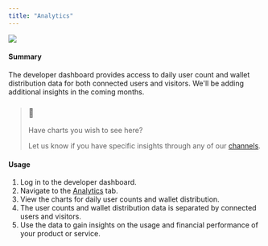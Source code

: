 ```yaml
---
title: "Analytics"
---
```


![](/images/27915da-Screen_Shot_2023-01-10_at_4.52.25_PM.png)

#### Summary

The developer dashboard provides access to daily user count and wallet distribution data for both connected users and visitors. We'll be adding additional insights in the coming months. 

> ### 📘
> 
> Have charts you wish to see here?
> 
> Let us know if you have specific insights through any of our [channels](https://dash.readme.com/project/dynamic/v2.1/docs/support-1).

#### Usage

1. Log in to the developer dashboard.
2. Navigate to the [Analytics](https://app.dynamic.xyz/dashboard/analytics) tab.
3. View the charts for daily user counts and wallet distribution.
4. The user counts and wallet distribution data is separated by connected users and visitors.
5. Use the data to gain insights on the usage and financial performance of your product or service.